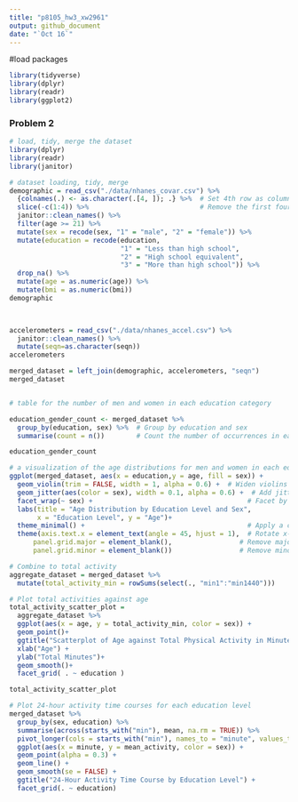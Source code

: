 ```yaml
---
title: "p8105_hw3_xw2961"
output: github_document
date: "`Oct 16`"
---
```


#load packages
```r
library(tidyverse)
library(dplyr)
library(readr)
library(ggplot2)
```

### Problem 2
```r
# load, tidy, merge the dataset
library(dplyr)
library(readr)
library(janitor)

# dataset loading, tidy, merge
demographic = read_csv("./data/nhanes_covar.csv") %>%
  {colnames(.) <- as.character(.[4, ]); .} %>%  # Set 4th row as column names
  slice(-c(1:4)) %>%                            # Remove the first four rows
  janitor::clean_names() %>% 
  filter(age >= 21) %>%                        
  mutate(sex = recode(sex, "1" = "male", "2" = "female")) %>%  
  mutate(education = recode(education,         
                            "1" = "Less than high school", 
                            "2" = "High school equivalent", 
                            "3" = "More than high school")) %>% 
  drop_na() %>% 
  mutate(age = as.numeric(age)) %>% 
  mutate(bmi = as.numeric(bmi))
demographic
  


accelerometers = read_csv("./data/nhanes_accel.csv") %>% 
  janitor::clean_names() %>% 
  mutate(seqn=as.character(seqn))
accelerometers

merged_dataset = left_join(demographic, accelerometers, "seqn")
merged_dataset


# table for the number of men and women in each education category

education_gender_count <- merged_dataset %>%
  group_by(education, sex) %>%  # Group by education and sex
  summarise(count = n())        # Count the number of occurrences in each group

education_gender_count

# a visualization of the age distributions for men and women in each education category
ggplot(merged_dataset, aes(x = education,y = age, fill = sex)) +
  geom_violin(trim = FALSE, width = 1, alpha = 0.6) +  # Widen violins and add transparency
  geom_jitter(aes(color = sex), width = 0.1, alpha = 0.6) +  # Add jittered points for clarity
  facet_wrap(~ sex) +                                       # Facet by sex
  labs(title = "Age Distribution by Education Level and Sex",
       x = "Education Level", y = "Age")+ 
  theme_minimal() +                                         # Apply a clean theme
  theme(axis.text.x = element_text(angle = 45, hjust = 1),  # Rotate x-axis labels
      panel.grid.major = element_blank(),                 # Remove major grid lines
      panel.grid.minor = element_blank())                 # Remove minor grid lines

# Combine to total activity
aggregate_dataset = merged_dataset %>%
  mutate(total_activity_min = rowSums(select(., "min1":"min1440")))

# Plot total activities against age
total_activity_scatter_plot = 
  aggregate_dataset %>%  
  ggplot(aes(x = age, y = total_activity_min, color = sex)) + 
  geom_point()+
  ggtitle("Scatterplot of Age against Total Physical Activity in Minutes") + 
  xlab("Age") + 
  ylab("Total Minutes")+
  geom_smooth()+
  facet_grid( . ~ education )

total_activity_scatter_plot

# Plot 24-hour activity time courses for each education level 
merged_dataset %>%
  group_by(sex, education) %>% 
  summarise(across(starts_with("min"), mean, na.rm = TRUE)) %>%
  pivot_longer(cols = starts_with("min"), names_to = "minute", values_to = "mean_activity") %>%
  ggplot(aes(x = minute, y = mean_activity, color = sex)) +
  geom_point(alpha = 0.3) + 
  geom_line() +
  geom_smooth(se = FALSE) +
  ggtitle("24-Hour Activity Time Course by Education Level") +
  facet_grid(. ~ education) 
```


